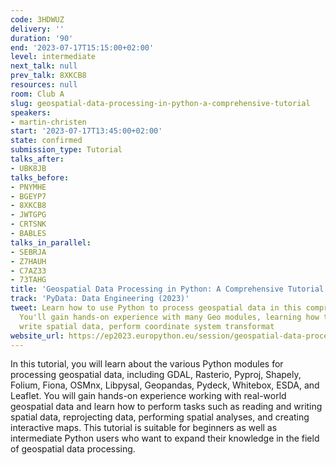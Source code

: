 ```yaml
---
code: 3HDWUZ
delivery: ''
duration: '90'
end: '2023-07-17T15:15:00+02:00'
level: intermediate
next_talk: null
prev_talk: 8XKCB8
resources: null
room: Club A
slug: geospatial-data-processing-in-python-a-comprehensive-tutorial
speakers:
- martin-christen
start: '2023-07-17T13:45:00+02:00'
state: confirmed
submission_type: Tutorial
talks_after:
- UBK8JB
talks_before:
- PNYMHE
- BGEYP7
- 8XKCB8
- JWTGPG
- CRTSNK
- BABLES
talks_in_parallel:
- SEBRJA
- Z7HAUH
- C7AZ33
- 73TAHG
title: 'Geospatial Data Processing in Python: A Comprehensive Tutorial'
track: 'PyData: Data Engineering (2023)'
tweet: Learn how to use Python to process geospatial data in this comprehensive tutorial!
  You'll gain hands-on experience with many Geo modules, learning how to read and
  write spatial data, perform coordinate system transformat
website_url: https://ep2023.europython.eu/session/geospatial-data-processing-in-python-a-comprehensive-tutorial
---
```


In this tutorial, you will learn about the various Python modules for processing geospatial data, including GDAL, Rasterio, Pyproj, Shapely, Folium, Fiona, OSMnx, Libpysal, Geopandas, Pydeck, Whitebox, ESDA, and Leaflet. You will gain hands-on experience working with real-world geospatial data and learn how to perform tasks such as reading and writing spatial data, reprojecting data, performing spatial analyses, and creating interactive maps. This tutorial is suitable for beginners as well as intermediate Python users who want to expand their knowledge in the field of geospatial data processing.
